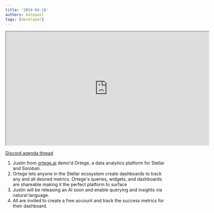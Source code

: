 ```yaml
---
title: '2024-04-18'
authors: kalepail
tags: [developer]
---
```


<iframe
  src="https://drive.google.com/file/d/1ZUdrK0YuF69un_KA3rJGvZaD_wmgYG8N/view?usp=sharing"
  width="640"
  height="360"
  allow="autoplay"
></iframe>

[Discord agenda thread](https://discord.com/channels/897514728459468821/911254664576643122/1215404506964172890)

1. Justin from [ortege.ai](https://www.ortege.ai/) demo'd Ortege, a data analytics platform for Stellar and Soroban.
2. Ortege lets anyone in the Stellar ecosystem create dashboards to track any and all desired metrics. Ortege's queries, widgets, and dashboards are shareable making it the perfect platform to surface 
3. Justin will be releasing an AI soon and enable querying and insights via natural language.
4. All are invited to create a free account and track the success metrics for their dashboard. 

